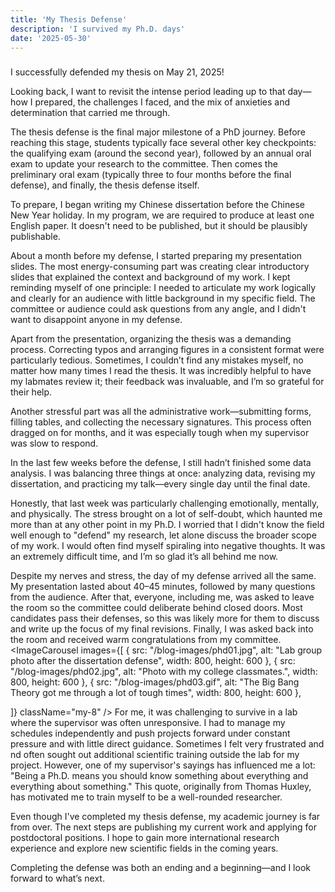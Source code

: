 ```yaml
---
title: 'My Thesis Defense'
description: 'I survived my Ph.D. days'
date: '2025-05-30'
---
```




###

I successfully defended my thesis on May 21, 2025!

Looking back, I want to revisit the intense period leading up to that day—how I prepared, the challenges I faced, and the mix of anxieties and determination that carried me through.

The thesis defense is the final major milestone of a PhD journey. Before reaching this stage, students typically face several other key checkpoints: the qualifying exam (around the second year), followed by an annual oral exam to update your research to the committee. Then comes the preliminary oral exam (typically three to four months before the final defense), and finally, the thesis defense itself.

To prepare, I began writing my Chinese dissertation before the Chinese New Year holiday. In my program, we are required to produce at least one English paper. It doesn't need to be published, but it should be plausibly publishable.


About a month before my defense, I started preparing my presentation slides. The most energy-consuming part was creating clear introductory slides that explained the context and background of my work. I kept reminding myself of one principle: I needed to articulate my work logically and clearly for an audience with little background in my specific field. The committee or audience could ask questions from any angle, and I didn't want to disappoint anyone in my defense.

Apart from the presentation, organizing the thesis was a demanding process. Correcting typos and arranging figures in a consistent format were particularly tedious. Sometimes, I couldn’t find any mistakes myself, no matter how many times I read the thesis. It was incredibly helpful to have my labmates review it; their feedback was invaluable, and I’m so grateful for their help.

Another stressful part was all the administrative work—submitting forms, filling tables, and collecting the necessary signatures. This process often dragged on for months, and it was especially tough when my supervisor was slow to respond.

In the last few weeks before the defense, I still hadn’t finished some data analysis. I was balancing three things at once: analyzing data, revising my dissertation, and practicing my talk—every single day until the final date.

Honestly, that last week was particularly challenging emotionally, mentally, and physically. The stress brought on a lot of self-doubt, which haunted me more than at any other point in my Ph.D. I worried that I didn't know the field well enough to "defend" my research, let alone discuss the broader scope of my work. I would often find myself spiraling into negative thoughts. It was an extremely difficult time, and I’m so glad it’s all behind me now.

Despite my nerves and stress, the day of my defense arrived all the same. My presentation lasted about 40–45 minutes, followed by many questions from the audience. After that, everyone, including me, was asked to leave the room so the committee could deliberate behind closed doors.
Most candidates pass their defenses, so this was likely more for them to discuss and write up the focus of my final revisions. Finally, I was asked back into the room and received warm congratulations from my committee.
<ImageCarousel 
  images={[
    {
      src: "/blog-images/phd01.jpg",
      alt: "Lab group photo after the dissertation defense​",
      width: 800,
      height: 600
    },
    {
      src: "/blog-images/phd02.jpg",
      alt: "Photo with my college classmates.​",
      width: 800,
      height: 600
    },
    {
      src: "/blog-images/phd03.gif",
      alt: "The Big Bang Theory got me through a lot of tough times",
      width: 800,
      height: 600
    },
   
  ]}
  className="my-8"
/>
For me, it was challenging to survive in a lab where the supervisor was often unresponsive. I had to manage my schedules independently and push projects forward under constant pressure and with little direct guidance. Sometimes I felt very frustrated and nd often sought out additional scientific training outside the lab for my project.
However, one of my supervisor's sayings has influenced me a lot: "Being a Ph.D. means you should know something about everything and everything about something." This quote, originally from Thomas Huxley, has motivated me to train myself to be a well-rounded researcher.

Even though I've completed my thesis defense, my academic journey is far from over. The next steps are publishing my current work and applying for postdoctoral positions. I hope to gain more international research experience and explore new scientific fields in the coming years.

Completing the defense was both an ending and a beginning—and I look forward to what’s next.

